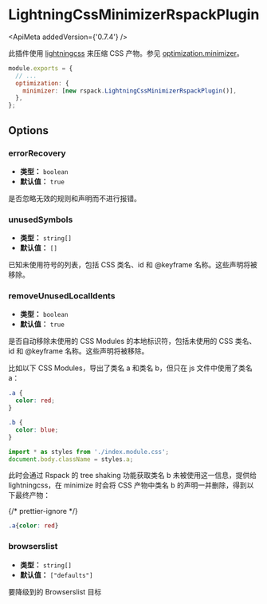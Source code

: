 
# LightningCssMinimizerRspackPlugin

<ApiMeta addedVersion={'0.7.4'} />

此插件使用 [lightningcss](https://lightningcss.dev/) 来压缩 CSS 产物。参见 [optimization.minimizer](/config/optimization#optimizationminimizer)。

```js
module.exports = {
  // ...
  optimization: {
    minimizer: [new rspack.LightningCssMinimizerRspackPlugin()],
  },
};
```

## Options

### errorRecovery

- **类型：** `boolean`
- **默认值：** `true`

是否忽略无效的规则和声明而不进行报错。

### unusedSymbols

- **类型：** `string[]`
- **默认值：** `[]`

已知未使用符号的列表，包括 CSS 类名、id 和 @keyframe 名称。这些声明将被移除。

### removeUnusedLocalIdents

- **类型：** `boolean`
- **默认值：** `true`

是否自动移除未使用的 CSS Modules 的本地标识符，包括未使用的 CSS 类名、id 和 @keyframe 名称。这些声明将被移除。

比如以下 CSS Modules，导出了类名 a 和类名 b，但只在 js 文件中使用了类名 a：

```css title=index.module.css
.a {
  color: red;
}

.b {
  color: blue;
}
```

```js title=index.js
import * as styles from './index.module.css';
document.body.className = styles.a;
```

此时会通过 Rspack 的 tree shaking 功能获取类名 b 未被使用这一信息，提供给 lightningcss，在 minimize 时会将 CSS 产物中类名 b 的声明一并删除，得到以下最终产物：

{/* prettier-ignore */}
```css
.a{color: red}
```

### browserslist

- **类型：** `string[]`
- **默认值：** `["defaults"]`

要降级到的 Browserslist 目标
